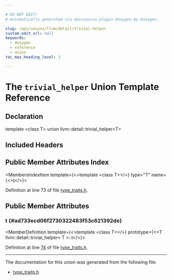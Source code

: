 ```yaml
---

# DO NOT EDIT!
# Automatically generated via docusaurus-plugin-doxygen by Doxygen.

slug: /api/unions/llvm/detail/trivial-helper
custom_edit_url: null
keywords:
  - doxygen
  - reference
  - union
toc_max_heading_level: 3

---
```





# The `trivial_helper` Union Template Reference

<DoxygenPage pluginConfig={pluginConfig}>



## Declaration

<CodeBlock>template &lt;class T&gt;
union llvm::detail::trivial_helper&lt;T&gt;</CodeBlock>

## Included Headers

<IncludesList>
<IncludesListItem
  filePath="llvm/Support/type_traits.h"
  permalink="/docs/api/files/include/include/llvm/include/llvm/support/type-traits-h"
  isLocal="true" />
</IncludesList>

## Public Member Attributes Index

<MembersIndex>

<MembersIndexItem
  template={<>template &lt;class T&gt;</>}
  type="T"
  name={<><a href="#ad733ecd06f2730322483f53c621392de">t</a></>}>
</MembersIndexItem>

</MembersIndex>


Definition at line 73 of file <a href="/docs/api/files/include/include/llvm/include/llvm/support/type-traits-h">type&#95;traits.h</a>.

<SectionDefinition>

## Public Member Attributes

### t {#ad733ecd06f2730322483f53c621392de}

<MemberDefinition
  template={<>template &lt;class T&gt;</>}
  prototype={<>T llvm::detail::trivial&#95;helper&lt; T &gt;::t</>}>

Definition at line <a href="/docs/api/files/include/include/llvm/include/llvm/support/type-traits-h/#l00074">74</a> of file <a href="/docs/api/files/include/include/llvm/include/llvm/support/type-traits-h">type&#95;traits.h</a>.
</MemberDefinition>

</SectionDefinition>

<hr/>

The documentation for this union was generated from the following file:

<ul>
<li><a href="/docs/api/files/include/include/llvm/include/llvm/support/type-traits-h">type_traits.h</a></li>
</ul>

</DoxygenPage>

